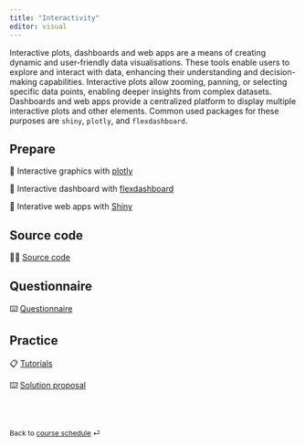 ```yaml
---
title: "Interactivity"
editor: visual
---
```


Interactive plots, dashboards and web apps are a means of creating dynamic and user-friendly data visualisations. These tools enable users to explore and interact with data, enhancing their understanding and decision-making capabilities. Interactive plots allow zooming, panning, or selecting specific data points, enabling deeper insights from complex datasets. Dashboards and web apps provide a centralized platform to display multiple interactive plots and other elements. Common used packages for these purposes are `shiny`, `plotly`, and `flexdashboard`.

## Prepare


📖 Interactive graphics with [plotly](/contents/week-6/01_interactive_graphics.qmd)

📖 Interactive dashboard with [flexdashboard](/contents/week-6/02_flexdashboard.qmd)

📖 Interative web apps with [Shiny](/contents/week-6/03_shiny.qmd)

## Source code

🧑‍💻 [Source code](/contents/week-6/source/all_code_chunks.R)

## Questionnaire

⌨️ [Questionnaire](/questionnaire/qcm-week-6.qmd)

## Practice

📋 [Tutorials](/labs/lab-week-6.qmd)

⌨️ [Solution proposal](/labs/solutions/week-6.Rmd)

<br><br>

::: {style="font-size: 0.875em;"}
Back to [course schedule](/ "Course schedule") ⏎
:::
